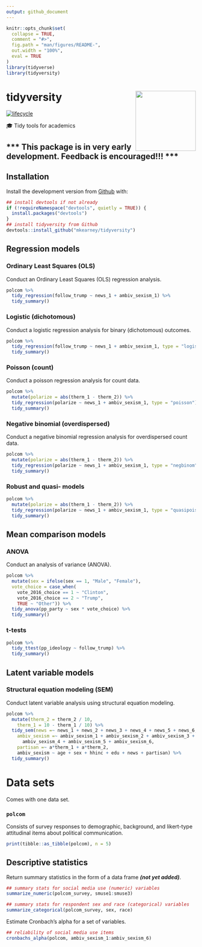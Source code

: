 ```yaml
---
output: github_document
---
```


<!-- README.md is generated from README.Rmd. Please edit that file -->

```r
knitr::opts_chunk$set(
  collapse = TRUE,
  comment = "#>",
  fig.path = "man/figures/README-",
  out.width = "100%",
  eval = TRUE
)
library(tidyverse)
library(tidyversity)
```
# tidyversity <img src="man/figures/logo.png" width="160px" align="right" /> 

[![lifecycle](https://img.shields.io/badge/lifecycle-experimental-orange.svg)](https://www.tidyverse.org/lifecycle/#experimental)

🎓 Tidy tools for academics


## \*\*\* This package is in very early development. Feedback is encouraged!!! \*\*\*

## Installation

<!-- You can install the released version of tidyversity from [CRAN](https://CRAN.R-project.org) with:

``` r
install.packages("tidyversity")
```
-->

Install the development version from [Github](https://github.com/mkearney/tidyversity) with:

```r
## install devtools if not already
if (!requireNamespace("devtools", quietly = TRUE)) {
  install.packages("devtools")
}
## install tidyversity from Github
devtools::install_github("mkearney/tidyversity")
```


## Regression models

### Ordinary Least Squares (OLS)

Conduct an Ordinary Least Squares (OLS) regression analysis.

```r
polcom %>%
  tidy_regression(follow_trump ~ news_1 + ambiv_sexism_1) %>%
  tidy_summary()
```

### Logistic (dichotomous)

Conduct a logistic regression analysis for binary (dichotomous) outcomes.

```r
polcom %>%
  tidy_regression(follow_trump ~ news_1 + ambiv_sexism_1, type = "logistic") %>%
  tidy_summary()
```

### Poisson (count)

Conduct a poisson regression analysis for count data.

```r
polcom %>%
  mutate(polarize = abs(therm_1 - therm_2)) %>%
  tidy_regression(polarize ~ news_1 + ambiv_sexism_1, type = "poisson") %>%
  tidy_summary()
```

### Negative binomial (overdispersed)

Conduct a negative binomial regression analysis for overdispersed count data.

```r
polcom %>%
  mutate(polarize = abs(therm_1 - therm_2)) %>%
  tidy_regression(polarize ~ news_1 + ambiv_sexism_1, type = "negbinom") %>%
  tidy_summary()
```

### Robust and quasi- models

```r
polcom %>%
  mutate(polarize = abs(therm_1 - therm_2)) %>%
  tidy_regression(polarize ~ news_1 + ambiv_sexism_1, type = "quasipoisson", robust = TRUE) %>%
  tidy_summary()
```

## Mean comparison models

### ANOVA

Conduct an analysis of variance (ANOVA).

```r
polcom %>%
  mutate(sex = ifelse(sex == 1, "Male", "Female"),
  vote_choice = case_when(
    vote_2016_choice == 1 ~ "Clinton",
    vote_2016_choice == 2 ~ "Trump",
    TRUE ~ "Other")) %>%
  tidy_anova(pp_party ~ sex * vote_choice) %>%
  tidy_summary()
```

### t-tests

```r
polcom %>%
  tidy_ttest(pp_ideology ~ follow_trump) %>%
  tidy_summary()
```

## Latent variable models

### Structural equation modeling (SEM)

Conduct latent variable analysis using structural equation modeling.

```r
polcom %>%
  mutate(therm_2 = therm_2 / 10, 
    therm_1 = 10 - therm_1 / 10) %>%
  tidy_sem(news =~ news_1 + news_2 + news_3 + news_4 + news_5 + news_6,
    ambiv_sexism =~ ambiv_sexism_1 + ambiv_sexism_2 + ambiv_sexism_3 + 
      ambiv_sexism_4 + ambiv_sexism_5 + ambiv_sexism_6,
    partisan =~ a*therm_1 + a*therm_2,
    ambiv_sexism ~ age + sex + hhinc + edu + news + partisan) %>%
  tidy_summary()
```

# Data sets

Comes with one data set. 

### `polcom` 

Consists of survey responses to demographic, background, and likert-type attitudinal items about political communication.

```r
print(tibble::as_tibble(polcom), n = 5)
```

## Descriptive statistics

Return summary statistics in the form of a data frame ***(not yet added)***.

```r
## summary stats for social media use (numeric) variables
summarize_numeric(polcom_survey, smuse1:smuse3)

## summary stats for respondent sex and race (categorical) variables
summarize_categorical(polcom_survey, sex, race)
```

Estimate Cronbach's alpha for a set of variables.

```r
## reliability of social media use items
cronbachs_alpha(polcom, ambiv_sexism_1:ambiv_sexism_6)
```

